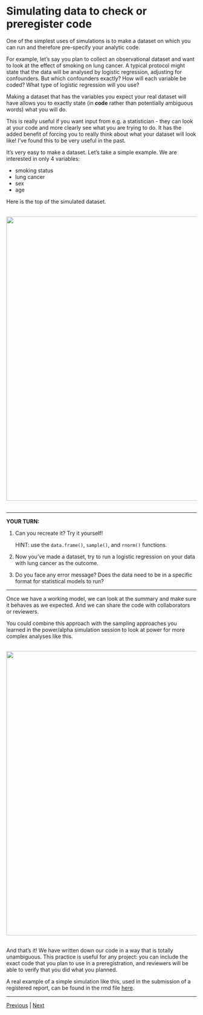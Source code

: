 # Simulating data to check or preregister code


One of the simplest uses of simulations is to make a dataset on which you can run and therefore pre-specify your analytic code. 

For example, let's say you plan to collect an observational dataset and want to look at the effect of smoking on lung cancer. 
A typical protocol might state that the data will be analysed by logistic regression, adjusting for confounders. 
But which confounders exactly? How will each variable be coded? What type of logistic regression will you use? 

Making a dataset that has the variables you expect your real dataset will have allows you to exactly state (in **code** rather than potentially ambiguous words) what you will do. 

This is really useful if you want input from e.g. a statistician - they can look at your code and more clearly see what you are trying to do. 
It has the added benefit of forcing you to really think about what your dataset will look like! I've found this to be very useful in the past.

It's very easy to make a dataset. Let's take a simple example. We are interested in only 4 variables:

* smoking status 
* lung cancer
* sex
* age

Here is the top of the simulated dataset. 

<br/>
<img src="../assets/simulated-data.png" width="750">  
<br/>

***

**YOUR TURN:**

1. Can you recreate it? Try it yourself! 

    HINT: use the `data.frame()`, `sample()`, and `rnorm()` functions.

2. Now you've made a dataset, try to run a logistic regression on your data with lung cancer as the outcome. 
3. Do you face any error message? Does the data need to be in a specific format for statistical models to run?

***


Once we have a working model, we can look at the summary and make sure it behaves as we expected. And we can share the code with collaborators or reviewers.

You could combine this approach with the sampling approaches you learned in the power/alpha simulation session to look at power for more complex analyses like this.

<br/>
<img src="../assets/logreg-results.png" width="750">  
<br/>


And that's it! We have written down our code in a way that is totally unambiguous. This practice is useful for any project: you can include the exact code that you plan to use in a preregistration, and reviewers will be able to verify that you did what you planned.

A real example of a simple simulation like this, used in the submission of a registered report, can be found in the rmd file [here](https://osf.io/5jf9p/).

*****

[Previous](./check-power.md) | [Next](./general-structure.md)


